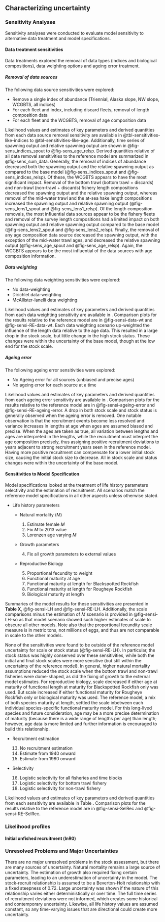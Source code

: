 ## Characterizing uncertainty

### Sensitivity Analyses {#sec-assmt-sens}

Sensitivity analyses were conducted to evaluate model sensitivity to alternative data treatment and model specifications.

#### Data treatment sensitivities

Data treatments explored the removal of data types (indices and biological compositions), data weighting options and ageing error treatment. 

##### Removal of data sources 

The following data source sensitivities were explored:

* Remove a single index of abundance (Triennial, Alaska slope, NW slope, WCGBTS, all indices)
* For each fleet and index, including discard fleets, removal of length composition data
* For each fleet and the WCGBTS, removal of age composition data

Likelihood values and estimates of key parameters and derived quantities from each data source removal sensitivity are available in @tbl-sensitivities-like-indices to @tbl-sensitivities-like-age. Additionally, time series of spawning output and relative spawning output are shown in @fig-sens_indices_spout to @fig-sens_age_relsp. Derived quantities relative of all data removal sensitivities to the reference model are summarized in @fig-sens_sum_data. Generally, the removal of indices of abundance decreased both the spawning output and the relative spawning output as compared to the base model (@fig-sens_indices_spout and @fig-sens_indices_relsp). Of these, the WCGBTS appears to have the most significant impact. Removal of the bottom trawl (bottom trawl + discards) and non-trawl (non-trawl + discards) fishery length compositions decreased the spawning output and the relative spawning output, whereas removal of the mid-water trawl and the at-sea hake length compositions increased the spawning output and relative spawning output (@fig-sens_lens1_spout and @fig-sens_lens1_relsp). Of the length composition removals, the most influential data sources appear to be the fishery fleets and removal of the survey length compositions had a limited impact on both spawning output and relative spawning output compared to the base model (@fig-sens_lens2_spout and @fig-sens_lens2_relsp). Finally, the removal of any age composition data source decreased the spawning output, with the exception of the mid-water trawl ages, and decreased the relative spawning output (@fig-sens_age_spout and @fig-sens_age_relsp). Again, the WCGBTS appears to be the most influential of the data sources with age composition information.

  	
##### Data weighting

The following data weighting sensitivities were explored:

* No data-weighting
* Dirichlet data-weighting
* McAllister-Ianelli data weighting

Likelihood values and estimates of key parameters and derived quantities from each data weighting sensitivity are available in . Comparison plots for the results relative to the reference model are in @fig-sensi-data-wt and @fig-sensi-RE-data-wt. Each data weighting scenario up-weighted the influence of the length data relative to the age data. This resulted in a large drop in the stock scale, but little change in the high stock status. These changes were within the uncertainty of the base model, though at the low end for the stock scale.


##### Ageing error

The following ageing error sensitivities were explored:

  * No Ageing error for all sources (unbiased and precise ages)
  * No ageing error for each source at a time

Likelihood values and estimates of key parameters and derived quantities from each ageing error sensitivity are available in . Comparison plots for the results relative to the reference model are in @fig-sensi-ageing-error and @fig-sensi-RE-ageing-error. A drop in both stock scale and stock status is generally observed when the ageing error is removed. One notable observation is that the recruitment events become less resolved and variance increases in lengths at age when ages are assumed biased and precise. When the ages are taken as true, all variation between lengths and ages are interpreted in the lengths, while the recruitment must interpret the age composition precisely, thus assigning positive recruitment deviations to years adjacent to strong recruitment years seen in the reference model. Having more positive recruitment can compensate for a lower initial stock size, causing the initial stock size to decrease. All in stock scale and status changes were within the uncertainty of the base model.


#### Sensitivities to Model Specification  {#senstivities}

Model specifications looked at the treatment of life history parameters selectivity and the estimation of recruitment. All scenarios match the reference model specifications in all other aspects unless otherwise stated.

* Life history parameters

	* Natural mortality ($M$)

		1. Estimate female $M$
		2. Fix $M$ to 2013 value		
		3. Lorenzen age varying $M$
	
	* Growth parameters

	 	4. Fix all growth parameters to external values

	* Reproductive Biology

		5. Proportional fecundity to weight
		6. Functional maturity at age
		7. Functional maturity at length for Blackspotted Rockfish
		8. Functional maturity at length for Rougheye Rockfish
		9. Biological maturity at length

	
Summaries of the model results for these sensitivities are presented in **Table X**, @fig-sensi-LH and @fig-sensi-RE-LH. Additionally, the scale comparisons minus the estimation of $M$ scenario is provided in @fig-sensi-LH-so as that model scenario showed such higher estimates of scale to obscure all other models. Note also that the proportional fecundity scale measure is in metric tons, not millions of eggs, and thus are not comparable in scale to the other models.

None of the sensitivities were found to be outside of the reference model uncertainty for scale or stock status (@fig-sensi-RE-LH). In particular, the stock status was highly conserved over these sensitivities, while both the initial and final stock scales were more sensitive (but still within the uncertainty of the reference model). In general, higher natural mortality assumptions reduced the stock scale when the bottom trawl and non-trawl fisheries were dome-shaped, as did the fixing of growth to the external model estimates. For reproductive biology, scale decreased if either age at maturity of functional length at maturity for Blackspotted Rockfish only was used. But scale increased if either functional maturity for Rougheye Rockfish only or biological maturity was used. The reference model, a mix of both species maturity at length, settled the scale inbetween each individual species-specific functional maturity model. For this long-lived species and future consideration, age may be a more precise determination of maturity (because there is a wide range of lengths per age) than length; however, age data is more limited and further information is encouraged to build this relationship. 


* Recruitment estimation

 	13. No recruitment estimation
 	14. Estimate from 1940 onward
	15. Estimate from 1980 onward
	
* Selectivity

	16. Logistic selectivity for all fisheries and time blocks
	17. Logistic selectivity for bottom trawl fishery
	18. Logistic selectivity for non-trawl fishery
 
Likelihood values and estimates of key parameters and derived quantities from each sensitivity are available in Table . Comparison plots for the results relative to the reference model are in @fig-sensi-SelRec and @fig-sensi-RE-SelRec.


### Likelihood profiles

#### Initial unfished recruitment (lnR0)



### Unresolved Problems and Major Uncertainties

There are no major unresolved problems in the stock assessment, but there are many sources of uncertainty. Natural mortality remains a large source of uncertainty. The estimation of growth also required fixing certain parameters, leading to an underestimation of uncertainty in the model. The stock-recruit relationship is assumed to be a Beverton-Holt relationship with a fixed steepness of 0.72. Large uncertainty was shown if the nature of this relationship varies either deterministically or over time. The full time series of recruitment deviations were not informed, which creates some historical and contemporary uncertainty. Likewise, all life history values are assumed constant, so any time-varying issues that are directional could create more uncertainty. 

